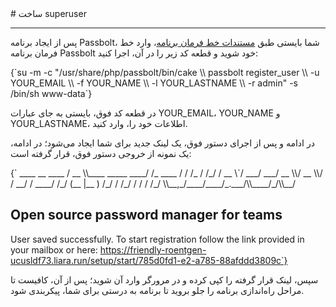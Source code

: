 

<Layout>
<Head>
<title>مستندات ساخت superuser در Passbolt - لیارا</title>
</Head>
# ساخت superuser
<hr className="mb-2" />

پس از ایجاد برنامه Passbolt، شما بایستی طبق <a href="/paas/details/console-shell" className="text-[#2196f3]">مستندات خط فرمان برنامه</a>، وارد خط 
فرمان برنامه Passbolt خود شوید و قطعه کد زیر را در آن، اجرا کنید:


<div className="h-4" />
<div dir='ltr'>
    <Highlight className="sh">
      {`su -m -c "/usr/share/php/passbolt/bin/cake \\
    passbolt register_user \\
      -u YOUR_EMAIL \\
      -f YOUR_NAME \\
      -l YOUR_LASTNAME \\
      -r admin" -s /bin/sh www-data`}
    </Highlight>
</div>
<div className="h-2" />

در قطعه کد فوق، بایستی به جای عبارات <Important>YOUR_EMAIL</Important>، <Important>YOUR_NAME</Important> و <Important>YOUR_LASTNAME</Important>، اطلاعات 
خود را، وارد کنید. 

در ادامه و پس از اجرای دستور فوق، یک لینک جدید برای شما ایجاد می‌شود؛ در ادامه، یک نمونه از خروجی دستور فوق، قرار گرفته است:

<div className="h-4" />
<div dir='ltr'>
    <Highlight className="json">
      {`     ____                  __          ____  
    / __ \\____  _____ ____/ /_  ____  / / /_ 
   / /_/ / __ \`/ ___/ ___/ __ \\/ __ \\/ / __/ 
  / ____/ /_/ (__  |__  ) /_/ / /_/ / / /    
 /_/    \\__,_/____/____/_.___/\\____/_/\\__/   

 Open source password manager for teams
-------------------------------------------------------------------------------
User saved successfully.
To start registration follow the link provided in your mailbox or here: 
https://friendly-roentgen-ucusldf73.liara.run/setup/start/785d0fd1-e2-a785-88afddd3809c`}
    </Highlight>
</div>
<div className="h-2" />

سپس، لینک قرار گرفته را کپی کرده و در مرورگر وارد آن شوید؛ پس از آن، کافیست تا مراحل راه‌اندازی برنامه را جلو بروید تا 
برنامه به درستی برای شما، پیکربندی شود.
</Layout>